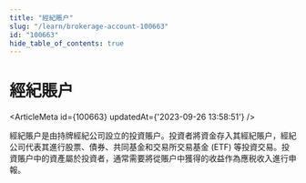 ```yaml
---
title: "經紀賬户"
slug: "/learn/brokerage-account-100663"
id: "100663"
hide_table_of_contents: true
---
```



# 經紀賬户

<ArticleMeta id={100663} updatedAt={'2023-09-26 13:58:51'} />
<div className='border-solid border-b border-t-0 my-4 border-[var(--ifm-color-gray-300)]' />

經紀賬户是由持牌經紀公司設立的投資賬户。投資者將資金存入其經紀賬户，經紀公司代表其進行股票、債券、共同基金和交易所交易基金 (ETF) 等投資交易。投資賬户中的資產屬於投資者，通常需要將從賬户中獲得的收益作為應税收入進行申報。
